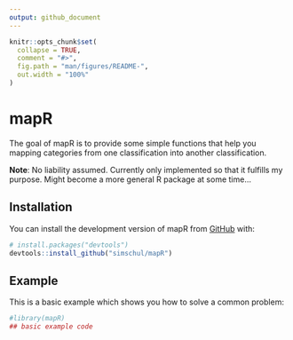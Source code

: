 ```yaml
---
output: github_document
---
```


<!-- README.md is generated from README.Rmd. Please edit that file -->

```r
knitr::opts_chunk$set(
  collapse = TRUE,
  comment = "#>",
  fig.path = "man/figures/README-",
  out.width = "100%"
)
```

# mapR

<!-- badges: start -->
<!-- badges: end -->

The goal of mapR is to provide some simple functions that help you mapping categories from one classification into another classification. 

**Note**: No liability assumed. Currently only implemented so that it fulfills my purpose. Might become a more general R package at some time...

## Installation

You can install the development version of mapR from [GitHub](https://github.com/) with:

``` r
# install.packages("devtools")
devtools::install_github("simschul/mapR")
```

## Example

This is a basic example which shows you how to solve a common problem:

```r
#library(mapR)
## basic example code
```

